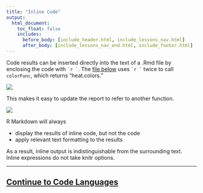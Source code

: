 ```yaml
---
title: "Inline Code"
output:
  html_document:
    toc_float: false
    includes:
      before_body: [include_header.html, include_lessons_nav.html]
      after_body: [include_lessons_nav_end.html, include_footer.html]
---
```


Code results can be inserted directly into the text of a .Rmd file by enclosing the code with `` `r `  ``. The [file below](demos/3-inline.Rmd) uses `` `r `  `` twice to call `colorFunc`, which returns "heat.colors."

![](lesson-images/inline-1-heat.png)
</br>

This makes it easy to update the report to refer to another function. 

![](lesson-images/inline-2-terrain.png)
</br>

R Markdown will always 

* display the results of inline code, but not the code
* apply relevant text formatting to the results

As a result, inline output is indistinguishable from the surrounding text. Inline expressions do not take knitr options. 

***
## [Continue to Code Languages](lesson-5.html){.continue-link}
